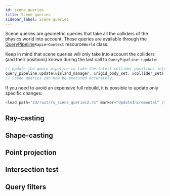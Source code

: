 ```yaml
---
id: scene_queries
title: Scene queries
sidebar_label: Scene queries
---
```



Scene queries are geometric queries that take all the colliders of the physics world into account. These queries are
available through the <rapier>[QueryPipeline](simulation_structures#query-pipeline)</rapier><bevy>`RapierContext` resource</bevy><js>`World` class</js>.

<rapier>

Keep in mind that scene queries will only take into account the colliders (and their positions) known during the
last call to `QueryPipeline::update`:

```rust
// Update the query pipeline to take the latest collider positions into account.
query_pipeline.update(&island_manager, &rigid_body_set, &collider_set);
// Scene queries can now be executed accurately.
```

If you need to avoid an expensive full rebuild, it is possible to update only specific changes:

```rust
<load path="2d/rust/rs_scene_queries2.rs" marker="UpdateIncremental" />
```

</rapier>

## Ray-casting

<RayCasting />

## Shape-casting

<ShapeCasting />

## Point projection

<PointProjection />

## Intersection test

<IntersectionTest />

## Query filters

<QueryFilters />